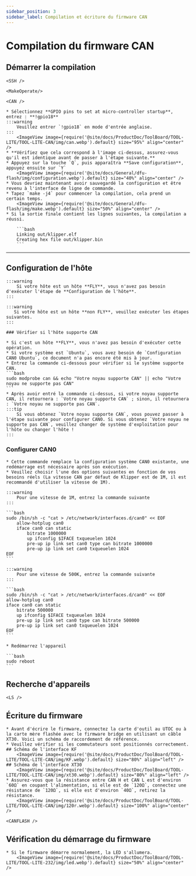 ```yaml
---
sidebar_position: 3
sidebar_label: Compilation et écriture du firmware CAN
---
```




# Compilation du firmware CAN

## Démarrer la compilation

    <SSH />

    <MakeOperate/>

    <CAN />

    * Sélectionnez **GPIO pins to set at micro-controller startup**, entrez : **!gpio18**
    :::warning
        Veuillez entrer `!gpio18` en mode d'entrée anglaise.
    :::
        <ImageView image={require('@site/docs/ProductDoc/ToolBoard/TOOL-LITE/TOOL-LITE-CAN/img/can.webp').default} size="95%" align="center" />
    * **Vérifiez que cela correspond à l'image ci-dessus, assurez-vous qu'il est identique avant de passer à l'étape suivante.**
    * Appuyez sur la touche `Q`, puis apparaîtra **Save configuration**, appuyez ensuite sur `Y`
        <ImageView image={require('@site/docs/General/dfu-flash/img/configuration.webp').default} size="40%" align="center" />
    * Vous devriez maintenant avoir sauvegardé la configuration et être revenu à l'interface de ligne de commande.
    * Tapez `make -j4` pour commencer la compilation, cela prend un certain temps.
        <ImageView image={require('@site/docs/General/dfu-flash/img/make.webp').default} size="50%" align="center" />
    * Si la sortie finale contient les lignes suivantes, la compilation a réussi.

        ```bash
        Linking out/klipper.elf
        Creating hex file out/klipper.bin
        ```

---

## Configuration de l'hôte
    :::warning
        Si votre hôte est un hôte **FLY**, vous n'avez pas besoin d'exécuter l'étape de **Configuration de l'hôte**.
    :::

    :::warning
       Si votre hôte est un hôte **non FLY**, veuillez exécuter les étapes suivantes.
    :::

    ### Vérifier si l'hôte supporte CAN

    * Si c'est un hôte **FLY**, vous n'avez pas besoin d'exécuter cette opération.
    * Si votre système est `Ubuntu`, vous avez besoin de `Configuration CAN0 Ubuntu`, ce document n'a pas encore été mis à jour.
    * Entrez la commande ci-dessous pour vérifier si le système supporte CAN.
    ```bash
    sudo modprobe can && echo "Votre noyau supporte CAN" || echo "Votre noyau ne supporte pas CAN"
    ```
    * Après avoir entré la commande ci-dessus, si votre noyau supporte CAN, il retournera : `Votre noyau supporte CAN` ; sinon, il retournera : `Votre noyau ne supporte pas CAN`.
    :::tip
        Si vous obtenez `Votre noyau supporte CAN`, vous pouvez passer à l'étape suivante pour configurer CAN0. Si vous obtenez `Votre noyau ne supporte pas CAN`, veuillez changer de système d'exploitation pour l'hôte ou changer l'hôte !
    :::
   
   ### Configurer CAN0

    * Cette commande remplace la configuration système CAN0 existante, une redémarrage est nécessaire après son exécution.
    * Veuillez choisir l'une des options suivantes en fonction de vos besoins réels (La vitesse CAN par défaut de Klipper est de 1M, il est recommandé d'utiliser la vitesse de 1M).

    :::warning
        Pour une vitesse de 1M, entrez la commande suivante
    :::

    ```bash
    sudo /bin/sh -c "cat > /etc/network/interfaces.d/can0" << EOF
        allow-hotplug can0
        iface can0 can static
            bitrate 1000000
            up ifconfig $IFACE txqueuelen 1024
            pre-up ip link set can0 type can bitrate 1000000
            pre-up ip link set can0 txqueuelen 1024
    EOF
    ```

    :::warning
        Pour une vitesse de 500K, entrez la commande suivante
    :::

    ```bash
    sudo /bin/sh -c "cat > /etc/network/interfaces.d/can0" << EOF
    allow-hotplug can0
    iface can0 can static
        bitrate 500000
        up ifconfig $IFACE txqueuelen 1024
        pre-up ip link set can0 type can bitrate 500000
        pre-up ip link set can0 txqueuelen 1024
    EOF
    ```

    * Redémarrez l'appareil

    ```bash
    sudo reboot
    ```

## Recherche d'appareils

    <LS />


## Écriture du firmware
    * Avant d'écrire le firmware, connectez la carte d'outil au UTOC ou à la carte mère flashée avec le firmware bridge en utilisant un câble XT30. Voici un schéma de raccordement de référence.
    * Veuillez vérifier si les commutateurs sont positionnés correctement.
    ## Schéma de l'interface KF
        <ImageView image={require('@site/docs/ProductDoc/ToolBoard/TOOL-LITE/TOOL-LITE-CAN/img/KF.webp').default} size="80%" align="left" />
    ## Schéma de l'interface XT30
        <ImageView image={require('@site/docs/ProductDoc/ToolBoard/TOOL-LITE/TOOL-LITE-CAN/img/xt30.webp').default} size="80%" align="left" />
    * Assurez-vous que la résistance entre CAN H et CAN L est d'environ `60Ω` en coupant l'alimentation, si elle est de `120Ω`, connectez une résistance de `120Ω`, si elle est d'environ `40Ω`, retirez la résistance.
        <ImageView image={require('@site/docs/ProductDoc/ToolBoard/TOOL-LITE/TOOL-LITE-CAN/img/120r.webp').default} size="100%" align="center" />

    <CANFLASH />

## Vérification du démarrage du firmware

    * Si le firmware démarre normalement, la LED s'allumera.
        <ImageView image={require('@site/docs/ProductDoc/ToolBoard/TOOL-LITE/TOOL-LITE-232/img/led.webp').default} size="50%" align="center" />

